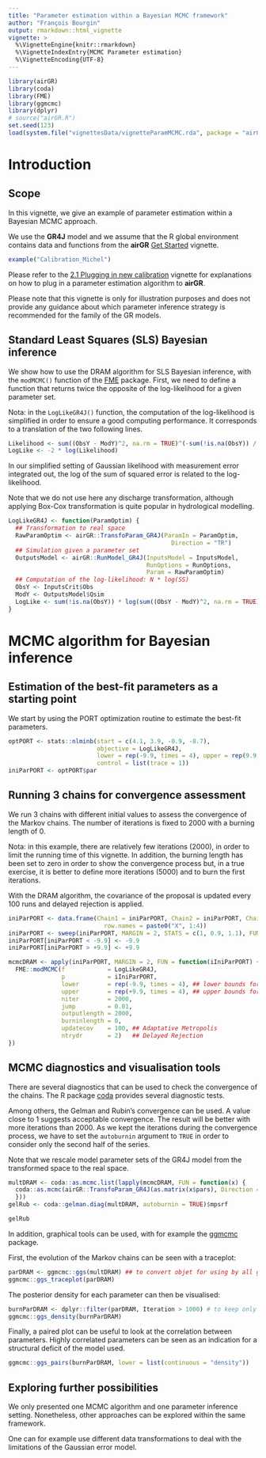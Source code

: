 ```yaml
---
title: "Parameter estimation within a Bayesian MCMC framework"
author: "François Bourgin"
output: rmarkdown::html_vignette
vignette: >
  %\VignetteEngine{knitr::rmarkdown}
  %\VignetteIndexEntry{MCMC Parameter estimation}
  %\VignetteEncoding{UTF-8}
---
```




```r
library(airGR)
library(coda)
library(FME)
library(ggmcmc)
library(dplyr)
# source("airGR.R")
set.seed(123)
load(system.file("vignettesData/vignetteParamMCMC.rda", package = "airGR"))
```



# Introduction

## Scope

In this vignette, we give an example of parameter estimation within a Bayesian MCMC approach.

We use the **GR4J** model and we assume that the R global environment contains data and functions from the **airGR** [Get Started](V01_get_started.html) vignette.

<!-- ```{r, warning=FALSE, fig.keep='none', results='hide', fig.height=10, fig.width=10, eval=TRUE, echo=FALSE, message=FALSE} -->
<!-- example("Calibration_Michel", echo = FALSE, ask = FALSE) -->
<!-- ``` -->
```r
example("Calibration_Michel")
```

Please refer to the [2.1 Plugging in new calibration](V02.1_param_optim.html) vignette for explanations on how to plug in a parameter estimation algorithm to **airGR**.


Please note that this vignette is only for illustration purposes and does not provide any guidance about which parameter inference strategy is recommended for the family of the GR models.

## Standard Least Squares (SLS) Bayesian inference

We show how to use the DRAM algorithm for SLS Bayesian inference, with the `modMCMC()` function of the [FME](https://cran.r-project.org/package=FME) package.
First, we need to define a function that returns twice the opposite of the log-likelihood for a given parameter set.

Nota: in the `LogLikeGR4J()` function, the computation of the log-likelihood is simplified in order to ensure a good computing performance. It corresponds to a translation  of the two following lines.
```r
Likelihood <- sum((ObsY - ModY)^2, na.rm = TRUE)^(-sum(!is.na(ObsY)) / 2)
LogLike <- -2 * log(Likelihood)
```

In our simplified setting of Gaussian likelihood with measurement error integrated out, the log of the sum of squared error is related to the log-likelihood.

Note that we do not use here any discharge transformation, although applying Box-Cox transformation is quite popular in hydrological modelling.

```r
LogLikeGR4J <- function(ParamOptim) {
  ## Transformation to real space
  RawParamOptim <- airGR::TransfoParam_GR4J(ParamIn = ParamOptim,
                                              Direction = "TR")
  ## Simulation given a parameter set
  OutputsModel <- airGR::RunModel_GR4J(InputsModel = InputsModel,
                                       RunOptions = RunOptions,
                                       Param = RawParamOptim)
  ## Computation of the log-likelihood: N * log(SS)
  ObsY <- InputsCrit$Obs
  ModY <- OutputsModel$Qsim
  LogLike <- sum(!is.na(ObsY)) * log(sum((ObsY - ModY)^2, na.rm = TRUE))
}
```

# MCMC algorithm for Bayesian inference

## Estimation of the best-fit parameters as a starting point
We start by using the PORT optimization routine to estimate the best-fit parameters.
```r
optPORT <- stats::nlminb(start = c(4.1, 3.9, -0.9, -8.7),
                         objective = LogLikeGR4J,
                         lower = rep(-9.9, times = 4), upper = rep(9.9, times = 4),
                         control = list(trace = 1))
iniParPORT <- optPORT$par
```

## Running 3 chains for convergence assessment

We run 3 chains with different initial values to assess the convergence of the Markov chains.
The number of iterations is fixed to 2000 with a burning length of 0.

Nota: in this example, there are relatively few iterations (2000), in order to limit the running time of this vignette. In addition, the burning length has been set to zero in order to show the convergence process but, in a true exercise, it is better to define more iterations (5000) and to burn the first iterations.

With the DRAM algorithm, the covariance of the proposal is updated every 100 runs and delayed rejection is applied.

```r
iniParPORT <- data.frame(Chain1 = iniParPORT, Chain2 = iniParPORT, Chain3 = iniParPORT,
                           row.names = paste0("X", 1:4))
iniParPORT <- sweep(iniParPORT, MARGIN = 2, STATS = c(1, 0.9, 1.1), FUN = "*")
iniParPORT[iniParPORT < -9.9] <- -9.9
iniParPORT[iniParPORT > +9.9] <- +9.9

mcmcDRAM <- apply(iniParPORT, MARGIN = 2, FUN = function(iIniParPORT) {
  FME::modMCMC(f            = LogLikeGR4J,
               p            = iIniParPORT,
               lower        = rep(-9.9, times = 4), ## lower bounds for GR4J
               upper        = rep(+9.9, times = 4), ## upper bounds for GR4J
               niter        = 2000,
               jump         = 0.01,
               outputlength = 2000,
               burninlength = 0,
               updatecov    = 100, ## Adaptative Metropolis
               ntrydr       = 2)   ## Delayed Rejection
})
```

## MCMC diagnostics and visualisation tools

There are several diagnostics that can be used to check the convergence of the chains.
The R package [coda](https://cran.r-project.org/package=coda) provides several diagnostic tests.

Among others, the Gelman and Rubin's convergence can be used. A value close to 1 suggests acceptable convergence.
The result will be better with more iterations than 2000. As we kept the iterations during the convergence process, we have to set the `autoburnin` argument to `TRUE` in order to consider only the second half of the series.

Note that we rescale model parameter sets of the GR4J model from the transformed space to the real space.

```r
multDRAM <- coda::as.mcmc.list(lapply(mcmcDRAM, FUN = function(x) {
  coda::as.mcmc(airGR::TransfoParam_GR4J(as.matrix(x$pars), Direction = "TR"))
  }))
gelRub <- coda::gelman.diag(multDRAM, autoburnin = TRUE)$mpsrf
```
```r
gelRub
```

In addition, graphical tools can be used, with for example the [ggmcmc](https://cran.r-project.org/package=ggmcmc) package.



First, the evolution of the Markov chains can be seen with a traceplot:

```r
parDRAM <- ggmcmc::ggs(multDRAM) ## to convert objet for using by all ggs_* graphical functions
ggmcmc::ggs_traceplot(parDRAM)
```

The posterior density for each parameter can then be visualised:
```r
burnParDRAM <- dplyr::filter(parDRAM, Iteration > 1000) # to keep only the second half of the series
ggmcmc::ggs_density(burnParDRAM)
```

Finally, a paired plot can be useful to look at the correlation between parameters.
Highly correlated parameters can be seen as an indication for a structural deficit of the model used.
```r
ggmcmc::ggs_pairs(burnParDRAM, lower = list(continuous = "density"))
```

## Exploring further possibilities

We only presented one MCMC algorithm and one parameter inference setting.
Nonetheless, other approaches can be explored within the same framework.

One can for example use different data transformations to deal with the limitations of the Gaussian error model.

<!-- Another extension is to infer the parameters of more advanced error model in addition of the **GR4J** model parameters.  -->

